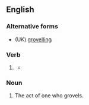 ==English==

===Alternative forms===
* (UK) [[grovelling]]

===Verb===
{{head|en|present participle}}

# {{lb|en|US}} {{present participle of|grovel|lang=en|nocat=1}}
#* {{quote-book|year=1697|author={{w|John Dryden}}|title=Georgics|publisher=|by={{w|Virgil}}|page=|section=Book III, lines 13–14|passage=New ways I must attempt, my '''groveling''' name<br />To raise aloft, and wing my flight to fame.}}

===Noun===
{{en-noun}}

# The act of one who grovels.